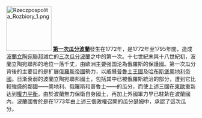 [[File:Rzeczpospolita_Rozbiory_1.png|120px]]
'''[[第一次瓜分波蘭|第一次瓜分波蘭]]'''發生在1772年，是1772年至1795年間，造成[[波蘭立陶宛聯邦|波蘭立陶宛聯邦]]滅亡的[[瓜分波蘭|三次瓜分波蘭]]之中的第一次。十七世紀末與十八世紀初，波蘭立陶宛聯邦的地位一落千丈，由欧洲主要强国沦為俄羅斯的保護國。第一次瓜分背後的主要目的是扩展[[俄羅斯帝國|俄羅斯帝國]]勢力，以威慑[[普魯士王國|普魯士王國]]及[[哈布斯堡君主國|哈布斯堡]][[奧地利帝國|奧地利帝國]]。日渐衰弱的波蘭立陶宛聯邦國土，包括其中已被俄羅斯統治的部分，遭到它比較強盛的鄰國——奧地利、俄羅斯和普魯士——的瓜分，而使上述三國在[[東歐|東歐]]重新达到[[權力平衡|權力平衡]]。由於波蘭無力保衛自身國土，再加上外國軍力早已駐紮在波蘭國內，波蘭國會於是在1773年由上述三個政權召開的瓜分瑟姆中，承認了這次瓜分。